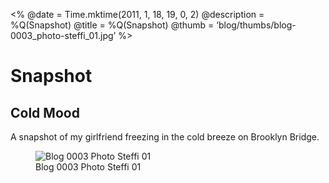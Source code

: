 <%
  @date = Time.mktime(2011, 1, 18, 19, 0, 2)
  @description = %Q(Snapshot)
  @title = %Q(Snapshot)
  @thumb = 'blog/thumbs/blog-0003_photo-steffi_01.jpg'
%>

Snapshot
========

Cold Mood
---------

A snapshot of my girlfriend freezing in the cold breeze on Brooklyn Bridge.

![Blog 0003 Photo Steffi 01](/images/blog/blog-0003_photo-steffi_01.jpg)

